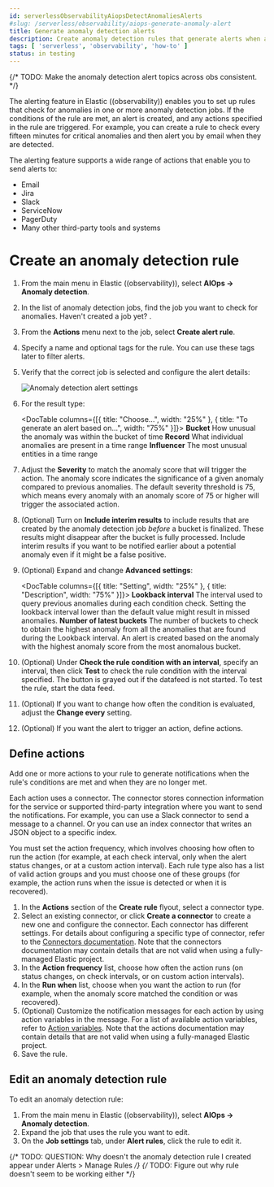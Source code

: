 ```yaml
---
id: serverlessObservabilityAiopsDetectAnomaliesAlerts
#slug: /serverless/observability/aiops-generate-anomaly-alert
title: Generate anomaly detection alerts
description: Create anomaly detection rules that generate alerts when anomalies match specific conditions.
tags: [ 'serverless', 'observability', 'how-to' ]
status: in testing
---
```


{/* TODO: Make the anomaly detection alert topics across obs consistent. */}

<DocCallOut template="beta" />

<DocBadge template="technical preview" />
The alerting feature in Elastic ((observability)) enables you to set up rules that check for anomalies in one or more anomaly detection jobs.
If the conditions of the rule are met, an alert is created, and any actions specified in the rule are triggered.
For example, you can create a rule to check every fifteen minutes for critical anomalies and then alert you by email when they are detected.

The alerting feature supports a wide range of actions that enable you to send alerts to:

* Email
* Jira
* Slack
* ServiceNow
* PagerDuty
* Many other third-party tools and systems

# Create an anomaly detection rule

1. From the main menu in Elastic ((observability)), select **AIOps -> Anomaly detection**.
1. In the list of anomaly detection jobs, find the job you want to check for anomalies.
Haven't created a job yet? <DocLink id="serverlessObservabilityAiopsDetectAnomalies" text="Create one now" />.
1. From the **Actions** menu next to the job, select **Create alert rule**.
1. Specify a name and optional tags for the rule. You can use these tags later to filter alerts.
1. Verify that the correct job is selected and configure the alert details:

    ![Anomaly detection alert settings ](../images/anomaly-detection-alert.png)

1. For the result type:

    <DocTable columns={[{ title:  "Choose...", width: "25%" }, { title:  "To generate an alert based on...", width: "75%"  }]}>
        <DocRow>
            <DocCell>**Bucket**</DocCell>
            <DocCell>How unusual the anomaly was within the bucket of time</DocCell>
        </DocRow>
        <DocRow>
            <DocCell>**Record**</DocCell>
            <DocCell>What individual anomalies are present in a time range</DocCell>
        </DocRow>
        <DocRow>
            <DocCell>**Influencer**</DocCell>
            <DocCell>The most unusual entities in a time range</DocCell>
        </DocRow>
    </DocTable>

1. Adjust the **Severity** to match the anomaly score that will trigger the action.
The anomaly score indicates the significance of a given anomaly compared to previous anomalies.
The default severity threshold is 75, which means every anomaly with an anomaly score of 75 or higher will trigger the associated action.

1. (Optional) Turn on **Include interim results** to include results that are created by the anomaly detection job _before_ a bucket is finalized. These results might disappear after the bucket is fully processed.
Include interim results if you want to be notified earlier about a potential anomaly even if it might be a false positive.

1. (Optional) Expand and change **Advanced settings**:

    <DocTable columns={[{ title: "Setting", width: "25%" }, { title: "Description", width: "75%" }]}>
        <DocRow>
            <DocCell>**Lookback interval**</DocCell>
            <DocCell>The interval used to query previous anomalies during each condition check. Setting the lookback interval lower than the default value might result in missed anomalies.</DocCell>
        </DocRow>
        <DocRow>
            <DocCell>**Number of latest buckets**</DocCell>
            <DocCell>The number of buckets to check to obtain the highest anomaly from all the anomalies that are found during the Lookback interval. An alert is created based on the anomaly with the highest anomaly score from the most anomalous bucket.</DocCell>
        </DocRow>
    </DocTable>
1. (Optional) Under **Check the rule condition with an interval**, specify an interval, then click **Test** to check the rule condition with the interval specified.
The button is grayed out if the datafeed is not started.
To test the rule, start the data feed.
1. (Optional) If you want to change how often the condition is evaluated, adjust the **Change every** setting.
1. (Optional) If you want the alert to trigger an action, define actions.

## Define actions

Add one or more actions to your rule to generate notifications when the rule's conditions are met and when they are no longer met.

Each action uses a connector.
The connector stores connection information for the service or supported third-party integration where you want to send the notifications.
For example, you can use a Slack connector to send a message to a channel.
Or you can use an index connector that writes an JSON object to a specific index.

You must set the action frequency, which involves choosing how often to run the action (for example, at each check interval, only when the alert status changes, or at a custom action interval). Each rule type also has a list of valid action groups and you must choose one of these groups (for example, the action runs when the issue is detected or when it is recovered).

1. In the **Actions** section of the **Create rule** flyout, select a connector type.
1. Select an existing connector, or click **Create a connector** to create a new one and configure the connector.
Each connector has different settings.
For details about configuring a specific type of connector, refer to the [Connectors documentation](((kibana-ref))/action-types.html).
Note that the connectors documentation may contain details that are not valid when using a fully-managed Elastic project.
1. In the  **Action frequency** list, choose how often the action runs (on status changes, on check intervals, or on custom action intervals).
1. In the **Run when** list, choose when you want the action to run (for example, when the anomaly score matched the condition or was recovered).
1. (Optional) Customize the notification messages for each action by using action variables in the message.
For a list of available action variables, refer to [Action variables](((ml-docs))/ml-configuring-alerts.html#action-variables.html).
Note that the actions documentation may contain details that are not valid when using a fully-managed Elastic project.
1. Save the rule.

## Edit an anomaly detection rule

To edit an anomaly detection rule:

1. From the main menu in Elastic ((observability)), select **AIOps -> Anomaly detection**.
1. Expand the job that uses the rule you want to edit.
1. On the **Job settings** tab, under **Alert rules**, click the rule to edit it.


{/* TODO: QUESTION: Why doesn't the anomaly detection rule I created appear under Alerts > Manage Rules */}
{/* TODO: Figure out why rule doesn't seem to be working either */}
